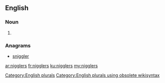 ==English==

===Noun===
{{head|en}}

# {{plural of|niggler}}

===Anagrams===
* [[sniggler#English|sniggler]]

[[Category:English plurals]][[Category:English plurals using obsolete wikisyntax]]

[[ar:nigglers]]
[[fr:nigglers]]
[[ku:nigglers]]
[[my:nigglers]]